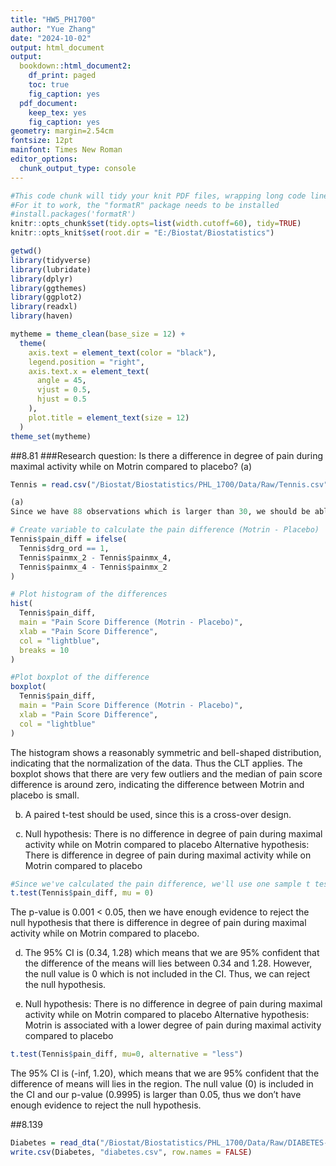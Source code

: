 ```yaml
---
title: "HW5_PH1700"
author: "Yue Zhang"
date: "2024-10-02"
output: html_document
output:
  bookdown::html_document2:
    df_print: paged
    toc: true
    fig_caption: yes
  pdf_document:
    keep_tex: yes
    fig_caption: yes
geometry: margin=2.54cm
fontsize: 12pt
mainfont: Times New Roman
editor_options:
  chunk_output_type: console
---
```


```r
#This code chunk will tidy your knit PDF files, wrapping long code lines
#For it to work, the "formatR" package needs to be installed
#install.packages('formatR')
knitr::opts_chunk$set(tidy.opts=list(width.cutoff=60), tidy=TRUE)
knitr::opts_knit$set(root.dir = "E:/Biostat/Biostatistics")
```

```r
getwd()
library(tidyverse)
library(lubridate)
library(dplyr)
library(ggthemes)
library(ggplot2)
library(readxl)
library(haven)

mytheme = theme_clean(base_size = 12) +
  theme(
    axis.text = element_text(color = "black"),
    legend.position = "right",
    axis.text.x = element_text(
      angle = 45,
      vjust = 0.5,
      hjust = 0.5
    ),
    plot.title = element_text(size = 12)
  )
theme_set(mytheme)
```

##8.81
###Research question: Is there a difference in degree of pain during maximal activity while on Motrin compared to placebo?
(a)
```r
Tennis = read.csv("/Biostat/Biostatistics/PHL_1700/Data/Raw/Tennis.csv")

(a)
Since we have 88 observations which is larger than 30, we should be able to apply the CLT.

# Create variable to calculate the pain difference (Motrin - Placebo)
Tennis$pain_diff = ifelse(
  Tennis$drg_ord == 1,
  Tennis$painmx_2 - Tennis$painmx_4,
  Tennis$painmx_4 - Tennis$painmx_2
)

# Plot histogram of the differences
hist(
  Tennis$pain_diff,
  main = "Pain Score Difference (Motrin - Placebo)",
  xlab = "Pain Score Difference",
  col = "lightblue",
  breaks = 10
)
```

```r
#Plot boxplot of the difference
boxplot(
  Tennis$pain_diff,
  main = "Pain Score Difference (Motrin - Placebo)",
  xlab = "Pain Score Difference",
  col = "lightblue"
)
```
The histogram shows a reasonably symmetric and bell-shaped distribution, indicating that the normalization of the data. Thus the CLT applies. The boxplot shows that there are very few outliers and the median of pain score difference is around zero, indicating the difference between Motrin and placebo is small. 

(b)
A paired t-test should be used, since this is a cross-over design.

(c)
Null hypothesis: There is no difference in degree of pain during maximal activity while on Motrin compared to placebo
Alternative hypothesis: There is difference in degree of pain during maximal activity while on Motrin compared to placebo
```r
#Since we've calculated the pain difference, we'll use one sample t test
t.test(Tennis$pain_diff, mu = 0)
```
The p-value is 0.001 < 0.05, then we have enough evidence to reject the null hypothesis that there is difference in degree of pain during maximal activity while on Motrin compared to placebo. 

(d)
The 95% CI is (0.34, 1.28) which means that we are 95% confident that the difference of the means will lies between 0.34 and 1.28. However, the null value is 0 which is not included in the CI. Thus, we can reject the null hypothesis.

(e)
Null hypothesis: There is no difference in degree of pain during maximal activity while on Motrin compared to placebo
Alternative hypothesis: Motrin is associated with a lower degree of pain during maximal activity compared to placebo
```r
t.test(Tennis$pain_diff, mu=0, alternative = "less")
```
The 95% CI is (-inf, 1.20), which means that we are 95% confident that the difference of means will lies in the region. The null value (0) is included in the CI and our p-value (0.9995) is larger than 0.05, thus we don't have enough evidence to reject the null hypothesis.

##8.139
```r
Diabetes = read_dta("/Biostat/Biostatistics/PHL_1700/Data/Raw/DIABETES-1.DAT.dta")
write.csv(Diabetes, "diabetes.csv", row.names = FALSE)
```


